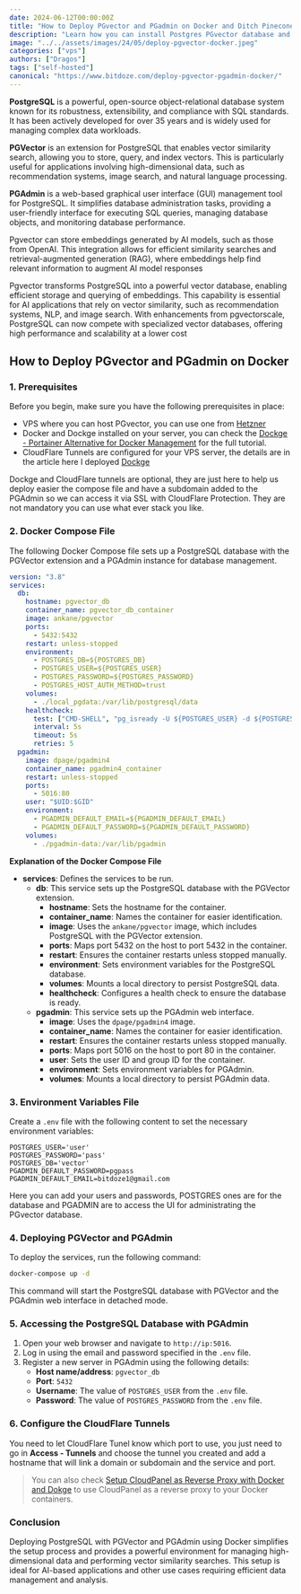 ```yaml
---
date: 2024-06-12T00:00:00Z
title: "How to Deploy PGvector and PGadmin on Docker and Ditch Pinecone"
description: "Learn how you can install Postgres PGvector database and PGadmin on Docker Compose for your projects."
image: "../../assets/images/24/05/deploy-pgvector-docker.jpeg"
categories: ["vps"]
authors: ["Dragos"]
tags: ["self-hosted"]
canonical: "https://www.bitdoze.com/deploy-pgvector-pgadmin-docker/"
---
```



**PostgreSQL** is a powerful, open-source object-relational database system known for its robustness, extensibility, and compliance with SQL standards. It has been actively developed for over 35 years and is widely used for managing complex data workloads.

**PGVector** is an extension for PostgreSQL that enables vector similarity search, allowing you to store, query, and index vectors. This is particularly useful for applications involving high-dimensional data, such as recommendation systems, image search, and natural language processing.

**PGAdmin** is a web-based graphical user interface (GUI) management tool for PostgreSQL. It simplifies database administration tasks, providing a user-friendly interface for executing SQL queries, managing database objects, and monitoring database performance.

Pgvector can store embeddings generated by AI models, such as those from OpenAI. This integration allows for efficient similarity searches and retrieval-augmented generation (RAG), where embeddings help find relevant information to augment AI model responses

Pgvector transforms PostgreSQL into a powerful vector database, enabling efficient storage and querying of embeddings. This capability is essential for AI applications that rely on vector similarity, such as recommendation systems, NLP, and image search. With enhancements from pgvectorscale, PostgreSQL can now compete with specialized vector databases, offering high performance and scalability at a lower cost

## How to Deploy PGvector and PGadmin on Docker

<YouTubeEmbed
  url="https://www.youtube.com/embed/WSkP9EkBsh0"
  label="How to Deploy PGvector and PGadmin on Docker and Ditch Pinecone"
/>

### 1. Prerequisites

Before you begin, make sure you have the following prerequisites in place:

- VPS where you can host PGvector, you can use one from [Hetzner](https://go.bitdoze.com/hetzner)
- Docker and Dockge installed on your server, you can check the [Dockge - Portainer Alternative for Docker Management](https://www.bitdoze.com/dockge-install/) for the full tutorial.
- CloudFlare Tunnels are configured for your VPS server, the details are in the article here I deployed [Dockge](https://www.bitdoze.com/dockge-install/)

Dockge and CloudFlare tunnels are optional, they are just here to help us deploy easier the compose file and have a subdomain added to the PGAdmin so we can access it via SSL with CloudFlare Protection. They are not mandatory you can use what ever stack you like.

### 2. Docker Compose File

The following Docker Compose file sets up a PostgreSQL database with the PGVector extension and a PGAdmin instance for database management.

```yaml
version: "3.8"
services:
  db:
    hostname: pgvector_db
    container_name: pgvector_db_container
    image: ankane/pgvector
    ports:
      - 5432:5432
    restart: unless-stopped
    environment:
      - POSTGRES_DB=${POSTGRES_DB}
      - POSTGRES_USER=${POSTGRES_USER}
      - POSTGRES_PASSWORD=${POSTGRES_PASSWORD}
      - POSTGRES_HOST_AUTH_METHOD=trust
    volumes:
      - ./local_pgdata:/var/lib/postgresql/data
    healthcheck:
      test: ["CMD-SHELL", "pg_isready -U ${POSTGRES_USER} -d ${POSTGRES_DB}"]
      interval: 5s
      timeout: 5s
      retries: 5
  pgadmin:
    image: dpage/pgadmin4
    container_name: pgadmin4_container
    restart: unless-stopped
    ports:
      - 5016:80
    user: "$UID:$GID"
    environment:
      - PGADMIN_DEFAULT_EMAIL=${PGADMIN_DEFAULT_EMAIL}
      - PGADMIN_DEFAULT_PASSWORD=${PGADMIN_DEFAULT_PASSWORD}
    volumes:
      - ./pgadmin-data:/var/lib/pgadmin
```

**Explanation of the Docker Compose File**

- **services**: Defines the services to be run.
  - **db**: This service sets up the PostgreSQL database with the PGVector extension.
    - **hostname**: Sets the hostname for the container.
    - **container_name**: Names the container for easier identification.
    - **image**: Uses the `ankane/pgvector` image, which includes PostgreSQL with the PGVector extension.
    - **ports**: Maps port 5432 on the host to port 5432 in the container.
    - **restart**: Ensures the container restarts unless stopped manually.
    - **environment**: Sets environment variables for the PostgreSQL database.
    - **volumes**: Mounts a local directory to persist PostgreSQL data.
    - **healthcheck**: Configures a health check to ensure the database is ready.
  - **pgadmin**: This service sets up the PGAdmin web interface.
    - **image**: Uses the `dpage/pgadmin4` image.
    - **container_name**: Names the container for easier identification.
    - **restart**: Ensures the container restarts unless stopped manually.
    - **ports**: Maps port 5016 on the host to port 80 in the container.
    - **user**: Sets the user ID and group ID for the container.
    - **environment**: Sets environment variables for PGAdmin.
    - **volumes**: Mounts a local directory to persist PGAdmin data.

### 3. Environment Variables File

Create a `.env` file with the following content to set the necessary environment variables:

```
POSTGRES_USER='user'
POSTGRES_PASSWORD='pass'
POSTGRES_DB='vector'
PGADMIN_DEFAULT_PASSWORD=pgpass
PGADMIN_DEFAULT_EMAIL=bitdoze1@gmail.com
```

Here you can add your users and passwords, POSTGRES ones are for the database and PGADMIN are to access the UI for administrating the PGvector database.

### 4. Deploying PGVector and PGAdmin

To deploy the services, run the following command:

```sh
docker-compose up -d
```

This command will start the PostgreSQL database with PGVector and the PGAdmin web interface in detached mode.

### 5. Accessing the PostgreSQL Database with PGAdmin

1. Open your web browser and navigate to `http://ip:5016`.
2. Log in using the email and password specified in the `.env` file.
3. Register a new server in PGAdmin using the following details:
   - **Host name/address**: `pgvector_db`
   - **Port**: `5432`
   - **Username**: The value of `POSTGRES_USER` from the `.env` file.
   - **Password**: The value of `POSTGRES_PASSWORD` from the `.env` file.

### 6. Configure the CloudFlare Tunnels

You need to let CloudFlare Tunel know which port to use, you just need to go in **Access - Tunnels** and choose the tunnel you created and add a hostname that will link a domain or subdomain and the service and port.

<Picture src={imag1} alt="Cloudflare Tunnel setup" />

> You can also check [Setup CloudPanel as Reverse Proxy with Docker and Dokge](https://www.bitdoze.com/cloudpanel-setup-dockge/) to use CloudPanel as a reverse proxy to your Docker containers.

### Conclusion

Deploying PostgreSQL with PGVector and PGAdmin using Docker simplifies the setup process and provides a powerful environment for managing high-dimensional data and performing vector similarity searches. This setup is ideal for AI-based applications and other use cases requiring efficient data management and analysis.

